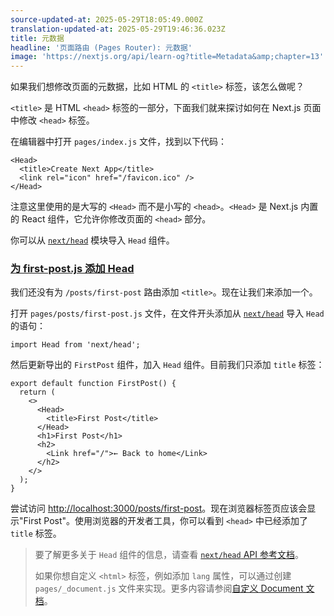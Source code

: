 ```yaml
---
source-updated-at: 2025-05-29T18:05:49.000Z
translation-updated-at: 2025-05-29T19:46:36.023Z
title: 元数据
headline: '页面路由 (Pages Router): 元数据'
image: 'https://nextjs.org/api/learn-og?title=Metadata&amp;chapter=13'
---
```


如果我们想修改页面的元数据，比如 HTML 的 `<title>` 标签，该怎么做呢？

`<title>` 是 HTML `<head>` 标签的一部分，下面我们就来探讨如何在 Next.js 页面中修改 `<head>` 标签。

在编辑器中打开 `pages/index.js` 文件，找到以下代码：

```
<Head>
  <title>Create Next App</title>
  <link rel="icon" href="/favicon.ico" />
</Head>
```

注意这里使用的是大写的 `<Head>` 而不是小写的 `<head>`。`<Head>` 是 Next.js 内置的 React 组件，它允许你修改页面的 `<head>` 部分。

你可以从 [`next/head`](/docs/api-reference/next/head) 模块导入 `Head` 组件。

### [为 first-post.js 添加 Head](#adding-head-to-first-postjs)

我们还没有为 `/posts/first-post` 路由添加 `<title>`。现在让我们来添加一个。

打开 `pages/posts/first-post.js` 文件，在文件开头添加从 [`next/head`](/docs/api-reference/next/head) 导入 `Head` 的语句：

```
import Head from 'next/head';
```

然后更新导出的 `FirstPost` 组件，加入 `Head` 组件。目前我们只添加 `title` 标签：

```
export default function FirstPost() {
  return (
    <>
      <Head>
        <title>First Post</title>
      </Head>
      <h1>First Post</h1>
      <h2>
        <Link href="/">← Back to home</Link>
      </h2>
    </>
  );
}
```

尝试访问 [http://localhost:3000/posts/first-post](http://localhost:3000/posts/first-post)。现在浏览器标签页应该会显示"First Post"。使用浏览器的开发者工具，你可以看到 `<head>` 中已经添加了 `title` 标签。

> 要了解更多关于 `Head` 组件的信息，请查看 [`next/head` API 参考文档](/docs/api-reference/next/head)。
> 
> 如果你想自定义 `<html>` 标签，例如添加 `lang` 属性，可以通过创建 `pages/_document.js` 文件来实现。更多内容请参阅[自定义 Document 文档](/docs/advanced-features/custom-document)。
